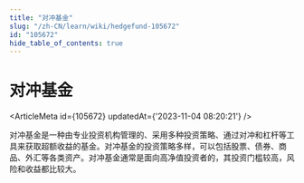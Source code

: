 ```yaml
---
title: "对冲基金"
slug: "/zh-CN/learn/wiki/hedgefund-105672"
id: "105672"
hide_table_of_contents: true
---
```



<Breadcrumbs current="对冲基金" />

# 对冲基金

<ArticleMeta id={105672} updatedAt={'2023-11-04 08:20:21'} />
<div className='border-solid border-b border-t-0 my-4 border-[var(--ifm-color-gray-300)]' />

对冲基金是一种由专业投资机构管理的、采用多种投资策略、通过对冲和杠杆等工具来获取超额收益的基金。对冲基金的投资策略多样，可以包括股票、债券、商品、外汇等各类资产。对冲基金通常是面向高净值投资者的，其投资门槛较高，风险和收益都比较大。
